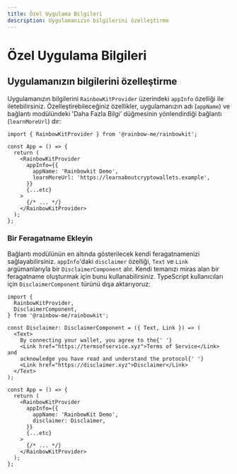 ```yaml
---
title: Özel Uygulama Bilgileri
description: Uygulamanızın bilgilerini özelleştirme
---
```


# Özel Uygulama Bilgileri

## Uygulamanızın bilgilerini özelleştirme

Uygulamanızın bilgilerini `RainbowKitProvider` üzerindeki `appInfo` özelliği ile iletebilirsiniz. Özelleştirebileceğiniz özellikler, uygulamanızın adı (`appName`) ve bağlantı modülündeki 'Daha Fazla Bilgi’ düğmesinin yönlendirdiği bağlantı (`learnMoreUrl`) dır:

```tsx
import { RainbowKitProvider } from '@rainbow-me/rainbowkit';

const App = () => {
  return (
    <RainbowKitProvider
      appInfo={{
        appName: 'Rainbowkit Demo',
        learnMoreUrl: 'https://learnaboutcryptowallets.example',
      }}
      {...etc}
    >
      {/* ... */}
    </RainbowKitProvider>
  );
};
```

### Bir Feragatname Ekleyin

Bağlantı modülünün en altında gösterilecek kendi feragatnamenizi sağlayabilirsiniz. `appInfo`'daki `disclaimer` özelliği, `Text` ve `Link` argümanlarıyla bir `DisclaimerComponent` alır. Kendi temanızı miras alan bir feragatname oluşturmak için bunu kullanabilirsiniz. TypeScript kullanıcıları için `DisclaimerComponent` türünü dışa aktarıyoruz:

```tsx
import {
  RainbowKitProvider,
  DisclaimerComponent,
} from '@rainbow-me/rainbowkit';

const Disclaimer: DisclaimerComponent = ({ Text, Link }) => (
  <Text>
    By connecting your wallet, you agree to the{' '}
    <Link href="https://termsofservice.xyz">Terms of Service</Link> and
    acknowledge you have read and understand the protocol{' '}
    <Link href="https://disclaimer.xyz">Disclaimer</Link>
  </Text>
);

const App = () => {
  return (
    <RainbowKitProvider
      appInfo={{
        appName: 'RainbowKit Demo',
        disclaimer: Disclaimer,
      }}
      {...etc}
    >
      {/* ... */}
    </RainbowKitProvider>
  );
};
```
